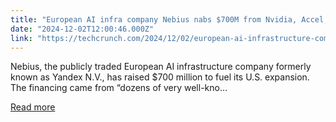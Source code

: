 ```yaml
---
title: "European AI infra company Nebius nabs $700M from Nvidia, Accel, others"
date: "2024-12-02T12:00:46.000Z"
link: "https://techcrunch.com/2024/12/02/european-ai-infrastructure-company-nebius-nabs-700m-from-nvidia-accel-others/"
---
```


Nebius, the publicly traded European AI infrastructure company formerly known as Yandex N.V., has raised $700 million to fuel its U.S. expansion. The financing came from &#8220;dozens of very well-kno...

[Read more](https://techcrunch.com/2024/12/02/european-ai-infrastructure-company-nebius-nabs-700m-from-nvidia-accel-others/)
